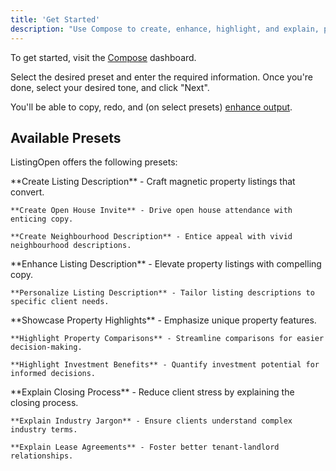 ```yaml
---
title: 'Get Started'
description: "Use Compose to create, enhance, highlight, and explain, powered by AI."
---
```


To get started, visit the [Compose](http://app.listingopen.com/compose) dashboard.

Select the desired preset and enter the required information. Once you're done, select your desired tone, and click "Next".

You'll be able to copy, redo, and (on select presets) [enhance output](/compose/enhance).

## Available Presets

ListingOpen offers the following presets:

<AccordionGroup>
  <Accordion icon="feather" title="Create">
    **Create Listing Description** - Craft magnetic property listings that convert.

    **Create Open House Invite** - Drive open house attendance with enticing copy.

    **Create Neighbourhood Description** - Entice appeal with vivid neighbourhood descriptions.
  </Accordion>
  <Accordion icon="wand-magic-sparkles" title="Enhance">
    **Enhance Listing Description** - Elevate property listings with compelling copy.

    **Personalize Listing Description** - Tailor listing descriptions to specific client needs.
  </Accordion>
  <Accordion icon="highlighter" title="Highlight">
    **Showcase Property Highlights** - Emphasize unique property features.

    **Highlight Property Comparisons** - Streamline comparisons for easier decision-making.

    **Highlight Investment Benefits** - Quantify investment potential for informed decisions.
  </Accordion>
  <Accordion icon="person-chalkboard" title="Explain">
    **Explain Closing Process** - Reduce client stress by explaining the closing process.

    **Explain Industry Jargon** - Ensure clients understand complex industry terms.

    **Explain Lease Agreements** - Foster better tenant-landlord relationships.
  </Accordion>
</AccordionGroup>
